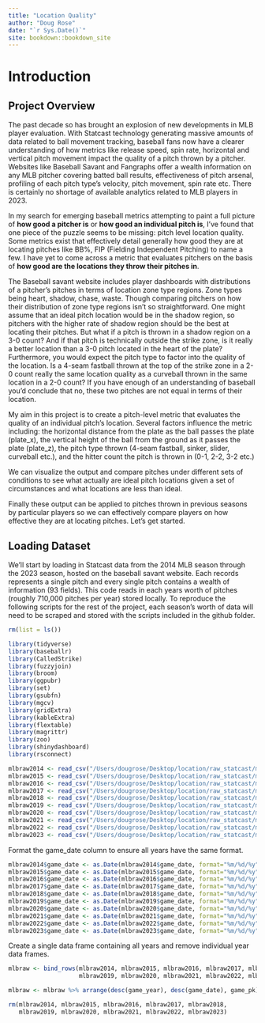 ```yaml
---
title: "Location Quality"
author: "Doug Rose"
date: "`r Sys.Date()`"
site: bookdown::bookdown_site
---
```


# Introduction

## Project Overview

The past decade so has brought an explosion of new developments in MLB player evaluation. With Statcast technology generating massive amounts of data related to ball movement tracking, baseball fans now have a clearer understanding of how metrics like release speed, spin rate, horizontal and vertical pitch movement impact the quality of a pitch thrown by a pitcher. Websites like Baseball Savant and Fangraphs offer a wealth information on any MLB pitcher covering batted ball results, effectiveness of pitch arsenal, profiling of each pitch type's velocity, pitch movement, spin rate etc. There is certainly no shortage of available analytics related to MLB players in 2023.

In my search for emerging baseball metrics attempting to paint a full picture of **how good a pitcher is** or **how good an individual pitch is**, I've found that one piece of the puzzle seems to be missing: pitch level location quality. Some metrics exist that effectively detail generally how good they are at locating pitches like BB%, FIP (Fielding Independent Pitching) to name a few. I have yet to come across a metric that evaluates pitchers on the basis of **how good are the locations they throw their pitches in**.

The Baseball savant website includes player dashboards with distributions of a pitcher's pitches in terms of location zone type regions. Zone types being heart, shadow, chase, waste. Though comparing pitchers on how their distribution of zone type regions isn't so straightforward. One might assume that an ideal pitch location would be in the shadow region, so pitchers with the higher rate of shadow region should be the best at locating their pitches. But what if a pitch is thrown in a shadow region on a 3-0 count? And if that pitch is technically outside the strike zone, is it really a better location than a 3-0 pitch located in the heart of the plate? Furthermore, you would expect the pitch type to factor into the quality of the location. Is a 4-seam fastball thrown at the top of the strike zone in a 2-0 count really the same location quality as a curveball thrown in the same location in a 2-0 count? If you have enough of an understanding of baseball you'd conclude that no, these two pitches are not equal in terms of their location.

My aim in this project is to create a pitch-level metric that evaluates the quality of an individual pitch's location. Several factors influence the metric including: the horizontal distance from the plate as the ball passes the plate (plate_x), the vertical height of the ball from the ground as it passes the plate (plate_z), the pitch type thrown (4-seam fastball, sinker, slider, curveball etc.), and the hitter count the pitch is thrown in (0-1, 2-2, 3-2 etc.)

We can visualize the output and compare pitches under different sets of conditions to see what actually are ideal pitch locations given a set of circumstances and what locations are less than ideal.

Finally these output can be applied to pitches thrown in previous seasons by particular players so we can effectively compare players on how effective they are at locating pitches. Let's get started.

## Loading Dataset

We'll start by loading in Statcast data from the 2014 MLB season through the 2023 season, hosted on the baseball savant website. Each records represents a single pitch and every single pitch contains a wealth of information (93 fields). This code reads in each years worth of pitches (roughly 710,000 pitches per year) stored locally. To reproduce the following scripts for the rest of the project, each season's worth of data will need to be scraped and stored with the scripts included in the github folder.

```r
rm(list = ls())
```

```r
library(tidyverse)
library(baseballr)
library(CalledStrike)
library(fuzzyjoin)
library(broom)
library(ggpubr)
library(set)
library(gsubfn)
library(mgcv)
library(gridExtra)
library(kableExtra)
library(flextable)
library(magrittr)
library(zoo)
library(shinydashboard)
library(rsconnect)
```

```r
mlbraw2014 <- read_csv("/Users/dougrose/Desktop/location/raw_statcast/mlbraw2014.csv",show_col_types=0) %>% suppressMessages()
mlbraw2015 <- read_csv("/Users/dougrose/Desktop/location/raw_statcast/mlbraw2015.csv",show_col_types=0) %>% suppressMessages()
mlbraw2016 <- read_csv("/Users/dougrose/Desktop/location/raw_statcast/mlbraw2016.csv",show_col_types=0) %>% suppressMessages()
mlbraw2017 <- read_csv("/Users/dougrose/Desktop/location/raw_statcast/mlbraw2017.csv",show_col_types=0) %>% suppressMessages()
mlbraw2018 <- read_csv("/Users/dougrose/Desktop/location/raw_statcast/mlbraw2018.csv",show_col_types=0) %>% suppressMessages()
mlbraw2019 <- read_csv("/Users/dougrose/Desktop/location/raw_statcast/mlbraw2019.csv",show_col_types=0) %>% suppressMessages()
mlbraw2020 <- read_csv("/Users/dougrose/Desktop/location/raw_statcast/mlbraw2020.csv",show_col_types=0) %>% suppressMessages()
mlbraw2021 <- read_csv("/Users/dougrose/Desktop/location/raw_statcast/mlbraw2021.csv",show_col_types=0) %>% suppressMessages()
mlbraw2022 <- read_csv("/Users/dougrose/Desktop/location/raw_statcast/mlbraw2022.csv",show_col_types=0) %>% suppressMessages()
mlbraw2023 <- read_csv("/Users/dougrose/Desktop/location/raw_statcast/mlbraw2023.csv",show_col_types=0) %>% suppressMessages()
```

Format the game_date column to ensure all years have the same format.

```r
mlbraw2014$game_date <- as.Date(mlbraw2014$game_date, format="%m/%d/%y")
mlbraw2015$game_date <- as.Date(mlbraw2015$game_date, format="%m/%d/%y")
mlbraw2016$game_date <- as.Date(mlbraw2016$game_date, format="%m/%d/%y")
mlbraw2017$game_date <- as.Date(mlbraw2017$game_date, format="%m/%d/%y")
mlbraw2018$game_date <- as.Date(mlbraw2018$game_date, format="%m/%d/%y")
mlbraw2019$game_date <- as.Date(mlbraw2019$game_date, format="%m/%d/%y")
mlbraw2020$game_date <- as.Date(mlbraw2020$game_date, format="%m/%d/%y")
mlbraw2021$game_date <- as.Date(mlbraw2021$game_date, format="%m/%d/%y")
mlbraw2022$game_date <- as.Date(mlbraw2022$game_date, format="%m/%d/%y")
mlbraw2023$game_date <- as.Date(mlbraw2023$game_date, format="%m/%d/%y")
```

Create a single data frame containing all years and remove individual year data frames.

```r
mlbraw <- bind_rows(mlbraw2014, mlbraw2015, mlbraw2016, mlbraw2017, mlbraw2018, 
                    mlbraw2019, mlbraw2020, mlbraw2021, mlbraw2022, mlbraw2023)

mlbraw <- mlbraw %>% arrange(desc(game_year), desc(game_date), game_pk)

rm(mlbraw2014, mlbraw2015, mlbraw2016, mlbraw2017, mlbraw2018, 
   mlbraw2019, mlbraw2020, mlbraw2021, mlbraw2022, mlbraw2023)
```
